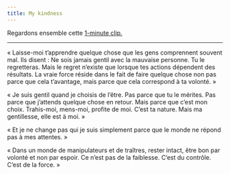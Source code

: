 ---
title: My kindness
---

Regardons ensemble cette [1-minute clip.](https://www.youtube.com/watch?v=UcwkMI9T_94&list=PLTKbnePaeauV0FDvmvYakqI04goE0_3qz&index=42)

---

« Laisse-moi t’apprendre quelque chose que les gens comprennent souvent mal. Ils disent : Ne sois jamais gentil avec la mauvaise personne. Tu le regretteras. Mais le regret n’existe que lorsque tes actions dépendent des résultats. La vraie force réside dans le fait de faire quelque chose non pas parce que cela t’avantage, mais parce que cela correspond à ta volonté. »

« Je suis gentil quand je choisis de l’être. Pas parce que tu le mérites. Pas parce que j’attends quelque chose en retour. Mais parce que c’est mon choix. Trahis-moi, mens-moi, profite de moi. C’est ta nature. Mais ma gentillesse, elle est à moi. »

« Et je ne change pas qui je suis simplement parce que le monde ne répond pas à mes attentes. »

« Dans un monde de manipulateurs et de traîtres, rester intact, être bon par volonté et non par espoir. Ce n’est pas de la faiblesse. C’est du contrôle. C’est de la force. »